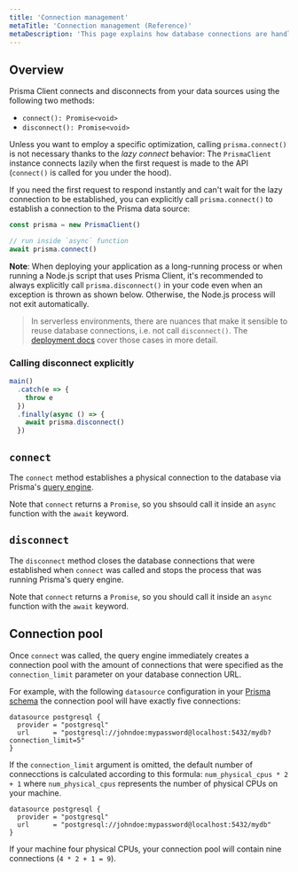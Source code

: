 ```yaml
---
title: 'Connection management'
metaTitle: 'Connection management (Reference)'
metaDescription: 'This page explains how database connections are handled with Prisma Client and how to manually connect and disconnect your database.'
---
```


## Overview

Prisma Client connects and disconnects from your data sources using the following two methods:

- `connect(): Promise<void>`
- `disconnect(): Promise<void>`

Unless you want to employ a specific optimization, calling `prisma.connect()` is not necessary thanks to the _lazy connect_ behavior: The `PrismaClient` instance connects lazily when the first request is made to the API (`connect()` is called for you under the hood).

If you need the first request to respond instantly and can't wait for the lazy connection to be established, you can explicitly call `prisma.connect()` to establish a connection to the Prisma data source:

```ts
const prisma = new PrismaClient()

// run inside `async` function
await prisma.connect()
```

**Note**: When deploying your application as a long-running process or when running a Node.js script that uses Prisma Client, it's recommended to always explicitly call `prisma.disconnect()` in your code even when an exception is thrown as shown below. Otherwise, the Node.js process will not exit automatically.

> In serverless environments, there are nuances that make it sensible to reuse database connections, i.e. not call `disconnect()`. The [deployment docs](./deployment) cover those cases in more detail.

### Calling disconnect explicitly

```ts
main()
  .catch(e => {
    throw e
  })
  .finally(async () => {
    await prisma.disconnect()
  })
```

## `connect`

The `connect` method establishes a physical connection to the database via Prisma's [query engine](./query-engine).

Note that `connect` returns a `Promise`, so you shsould call it inside an `async` function with the `await` keyword.

## `disconnect`

The `disconnect` method closes the database connections that were established when `connect` was called and stops the process that was running Prisma's query engine.

Note that `connect` returns a `Promise`, so you should call it inside an `async` function with the `await` keyword.

## Connection pool

Once `connect` was called, the query engine immediately creates a connection pool with the amount of connections that were specified as the `connection_limit` parameter on your database connection URL.

For example, with the following `datasource` configuration in your [Prisma schema](../prisma-schema/prisma-schema-file) the connection pool will have exactly five connections:

```prisma
datasource postgresql {
  provider = "postgresql"
  url      = "postgresql://johndoe:mypassword@localhost:5432/mydb?connection_limit=5"
}
```

If the `connection_limit` argument is omitted, the default number of connecctions is calculated according to this formula: `num_physical_cpus * 2 + 1` where `num_physical_cpus` represents the number of physical CPUs on your machine.

```prisma
datasource postgresql {
  provider = "postgresql"
  url      = "postgresql://johndoe:mypassword@localhost:5432/mydb"
}
```

If your machine four physical CPUs, your connection pool will contain nine connections (`4 * 2 + 1 = 9`).
